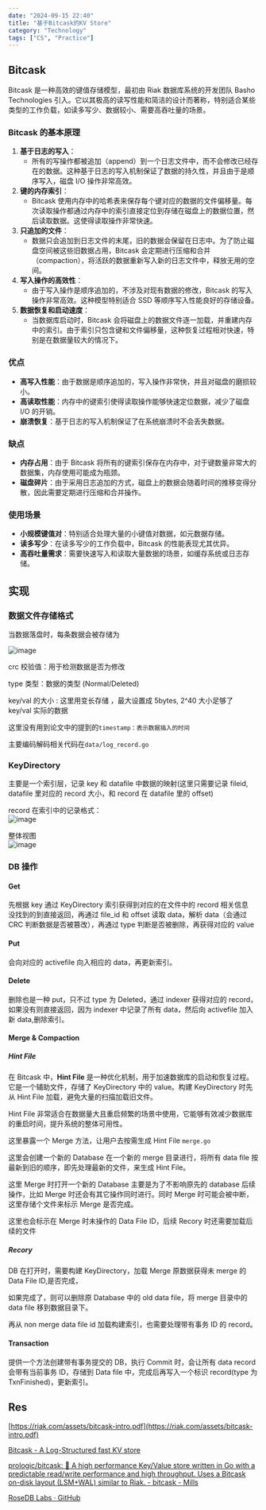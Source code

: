 ```yaml
---
date: "2024-09-15 22:40"
title: "基于Bitcask的KV Store"
category: "Technology"
tags: ["CS", "Practice"]
---
```


## Bitcask

Bitcask 是一种高效的键值存储模型，最初由 Riak 数据库系统的开发团队 Basho Technologies 引入。它以其极高的读写性能和简洁的设计而著称，特别适合某些类型的工作负载，如读多写少、数据较小、需要高吞吐量的场景。

### Bitcask 的基本原理

1. **基于日志的写入**：
   - 所有的写操作都被追加（append）到一个日志文件中，而不会修改已经存在的数据。这种基于日志的写入机制保证了数据的持久性，并且由于是顺序写入，磁盘 I/O 操作非常高效。
2. **键的内存索引**：
   - Bitcask 使用内存中的哈希表来保存每个键对应的数据的文件偏移量。每次读取操作都通过内存中的索引直接定位到存储在磁盘上的数据位置，然后读取数据。这使得读取操作非常快速。
3. **只追加的文件**：
   - 数据只会追加到日志文件的末尾，旧的数据会保留在日志中。为了防止磁盘空间被这些旧数据占用，Bitcask 会定期进行压缩和合并（compaction），将活跃的数据重新写入新的日志文件中，释放无用的空间。
4. **写入操作的高效性**：
   - 由于写入操作是顺序追加的，不涉及对现有数据的修改，Bitcask 的写入操作非常高效。这种模型特别适合 SSD 等顺序写入性能良好的存储设备。
5. **数据恢复和启动速度**：
   - 当数据库启动时，Bitcask 会将磁盘上的数据文件逐一加载，并重建内存中的索引。由于索引只包含键和文件偏移量，这种恢复过程相对快速，特别是在数据量较大的情况下。

### 优点

- **高写入性能**：由于数据是顺序追加的，写入操作非常快，并且对磁盘的磨损较小。
- **高读取性能**：内存中的键索引使得读取操作能够快速定位数据，减少了磁盘 I/O 的开销。
- **崩溃恢复**：基于日志的写入机制保证了在系统崩溃时不会丢失数据。

### 缺点

- **内存占用**：由于 Bitcask 将所有的键索引保存在内存中，对于键数量非常大的数据集，内存使用可能成为瓶颈。
- **磁盘碎片**：由于采用日志追加的方式，磁盘上的数据会随着时间的推移变得分散，因此需要定期进行压缩和合并操作。

### 使用场景

- **小规模键值对**：特别适合处理大量的小键值对数据，如元数据存储。
- **读多写少**：在读多写少的工作负载中，Bitcask 的性能表现尤其优异。
- **高吞吐量需求**：需要快速写入和读取大量数据的场景，如缓存系统或日志存储。

## 实现

### 数据文件存储格式

当数据落盘时，每条数据会被存储为

![image](https://github.com/XmchxUp/picx-images-hosting/raw/master/20241011/image.6wqpoc5dft.webp)

crc 校验值：用于检测数据是否为修改

type 类型：数据的类型 (Normal/Deleted)

key/val 的大小 : 这里用变长存储 ，最大设置成 5bytes, 2^40 大小足够了  
key/val 实际的数据

这里没有用到论文中的提到的`timestamp：表示数据插入的时间`

主要编码解码相关代码在`data/log_record.go`

### KeyDirectory

主要是一个索引层，记录 key 和 datafile 中数据的映射(这里只需要记录 fileid, datafile 里对应的 record 大小，和 record 在 datafile 里的 offset)

record 在索引中的记录格式：  
![image](https://github.com/XmchxUp/picx-images-hosting/raw/master/20241013/image.2obih6ijrr.webp)

整体视图  
![image](https://XmchxUp.github.io/picx-images-hosting/20241013/image.86tmxc5ta3.webp)

### DB 操作

#### Get

先根据 key 通过 KeyDirectory 索引获得到对应的在文件中的 record 相关信息  
没找到的到直接返回，再通过 file_id 和 offset 读取 data，解析 data（会通过 CRC 判断数据是否被篡改），再通过 type 判断是否被删除，再获得对应的 value

#### Put

会向对应的 activefile 向入相应的 data，再更新索引。

#### Delete

删除也是一种 put，只不过 type 为 Deleted，通过 indexer 获得对应的 record，如果没有则直接返回，因为 indexer 中记录了所有 data，然后向 activefile 加入新 data,删除索引。

#### Merge & Compaction

##### Hint File

在 Bitcask 中，**Hint File** 是一种优化机制，用于加速数据库的启动和恢复过程。它是一个辅助文件，存储了 KeyDirectory 中的 value。构建 KeyDirectory 时先从 Hint File 加载，避免大量的扫描加载旧文件。

Hint File 非常适合在数据量大且重启频繁的场景中使用，它能够有效减少数据库的重启时间，提升系统的整体可用性。

这里暴露一个 Merge 方法，让用户去按需生成 Hint File `merge.go`

这里会创建一个新的 Database 在一个新的 merge 目录进行，将所有 data file 按最新到旧的顺序，即先处理最新的文件，来生成 Hint File。

这里 Merge 时打开一个新的 Database 主要是为了不影响原先的 database 后续操作，比如 Merge 时还会有其它操作同时进行。同时 Merge 时可能会被中断，这里存储个文件来标示 Merge 是否完成。

这里也会标示在 Merge 时未操作的 Data File ID，后续 Recory 时还需要加载后续的文件

##### Recory

DB 在打开时，需要构建 KeyDirectory，加载 Merge 原数据获得未 merge 的 Data File ID,是否完成，

如果完成了，则可以删除原 Database 中的 old data file，将 merge 目录中的 data file 移到数据目录下。

再从 non merge data file id 加载构建索引，也需要处理带有事务 ID 的 record。

#### Transaction

提供一个方法创建带有事务提交的 DB，执行 Commit 时，会让所有 data record 会带有当前事务 ID，存储到 Data file 中，完成后再写入一个标识 record(type 为 TxnFinished)，更新索引。

## Res

[https://riak.com/assets/bitcask-intro.pdf](https://riak.com/assets/bitcask-intro.pdf)

[Bitcask - A Log-Structured fast KV store](https://arpitbhayani.me/blogs/bitcask/)

[prologic/bitcask: 🔑 A high performance Key/Value store written in Go with a predictable read/write performance and high throughput. Uses a Bitcask on-disk layout (LSM+WAL) similar to Riak. - bitcask - Mills](https://git.mills.io/prologic/bitcask)

[RoseDB Labs · GitHub](https://github.com/rosedblabs)
